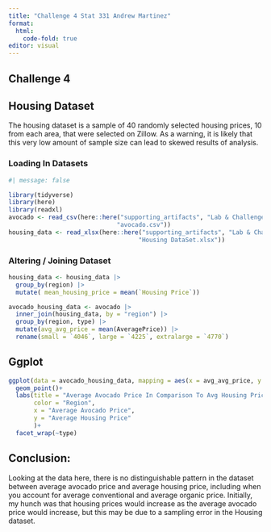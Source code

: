 ```yaml
---
title: "Challenge 4 Stat 331 Andrew Martinez"
format:
  html:
    code-fold: true
editor: visual
---
```


## Challenge 4

## Housing Dataset

The housing dataset is a sample of 40 randomly selected housing prices, 10 from each area, that were selected on Zillow. As a warning, it is likely that this very low amount of sample size can lead to skewed results of analysis.

### Loading In Datasets

```r
#| message: false

library(tidyverse)
library(here)
library(readxl)
avocado <- read_csv(here::here("supporting_artifacts", "Lab & Challenge 4",  
                              "avocado.csv"))
housing_data <- read_xlsx(here::here("supporting_artifacts", "Lab & Challenge 4",  
                                    "Housing DataSet.xlsx"))

```

### Altering / Joining Dataset

```r
housing_data <- housing_data |> 
  group_by(region) |> 
  mutate( mean_housing_price = mean(`Housing Price`))

avocado_housing_data <- avocado |> 
  inner_join(housing_data, by = "region") |> 
  group_by(region, type) |> 
  mutate(avg_avg_price = mean(AveragePrice)) |> 
  rename(small = `4046`, large = `4225`, extralarge = `4770`) 
```

## Ggplot

```r

ggplot(data = avocado_housing_data, mapping = aes(x = avg_avg_price, y = mean_housing_price, color = region))+
  geom_point()+
  labs(title = "Average Avocado Price In Comparison To Avg Housing Price",
       color = "Region",
       x = "Average Avocado Price",
       y = "Average Housing Price"
       )+
  facet_wrap(~type)
```

## Conclusion:

Looking at the data here, there is no distinguishable pattern in the dataset between average avocado price and average housing price, including when you account for average conventional and average organic price. Initially, my hunch was that housing prices would increase as the average avocado price would increase, but this may be due to a sampling error in the Housing dataset.
